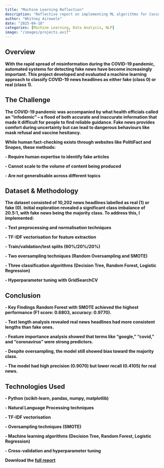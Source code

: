 ```yaml
---
title: "Machine Learning Reflection"
description: "Reflective report on implementing ML algorithms for Covid-19 fake news classification."
author: "Whitney Airewele"
date: "2025-04-18"
categories: [Machine Learning, Data Analysis, NLP]
image: "/images/projects.avif"
---
```


## Overview

**With the rapid spread of misinformation during the COVID-19 pandemic, automated systems for detecting fake news have become increasingly important. This project developed and evaluated a machine learning approach to classify COVID-19 news headlines as either fake (class 0) or real (class 1).**

## The Challenge
**The COVID-19 pandemic was accompanied by what health officials called an "infodemic" – a flood of both accurate and inaccurate information that made it difficult for people to find reliable guidance. Fake news provides comfort during uncertainty but can lead to dangerous behaviours like mask refusal and vaccine hesitancy.**

**While human fact-checking exists through websites like PolitiFact and Snopes, these methods:**

**- Require human expertise to identify fake articles**

**- Cannot scale to the volume of content being produced**

**- Are not generalisable across different topics**

## Dataset & Methodology
**The dataset consisted of 10,202 news headlines labelled as real (1) or fake (0). Initial exploration revealed a significant class imbalance of 20.5:1, with fake news being the majority class. To address this, I implemented:**

**- Text preprocessing and normalisation techniques**

**- TF-IDF vectorisation for feature extraction**

**- Train/validation/test splits (60%/20%/20%)**

**- Two oversampling techniques (Random Oversampling and SMOTE)**

**- Three classification algorithms (Decision Tree, Random Forest, Logistic Regression)**

**- Hyperparameter tuning with GridSearchCV**

## Conclusion

**- Key Findings**
**Random Forest with SMOTE achieved the highest performance (F1 score: 0.6803, accuracy: 0.9770).**

**- Text length analysis revealed real news headlines had more consistent lengths than fake ones.**

**- Feature importance analysis showed that terms like "google," "covid," and "coronavirus" were strong predictors.**

**- Despite oversampling, the model still showed bias toward the majority class.**

**- The model had high precision (0.9070) but lower recall (0.4105) for real news.**

## Technologies Used
**- Python (scikit-learn, pandas, numpy, matplotlib)**

**- Natural Language Processing techniques**

**- TF-IDF vectorisation**

**- Oversampling techniques (SMOTE)**

**- Machine learning algorithms (Decision Tree, Random Forest, Logistic Regression)**

**- Cross-validation and hyperparameter tuning**

**Download the [full report](/portfolio/ML-reflective-report.pdf)**